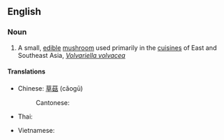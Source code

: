 ==English==
{{wikipedia|Volvariella volvacea}}

===Noun===
{{en-noun|head=[[straw]] [[mushroom]]}}

# A small, [[edible]] [[mushroom]] used primarily in the [[cuisine]]s of East and Southeast Asia, ''[[Volvariella volvacea]]''

====Translations====
{{trans-top|small edible mushroom, ''Volvariella volvacea''}}
* Chinese: [[草菇]] (cǎogū)
*: Cantonese: {{t|yue|草菇|tr=cou2 gu1|sc=Hani}}
* Thai: {{t|th|เห็ดฟาง|tr=hèt faang}}
{{trans-mid}}
* Vietnamese: {{t+|vi|nấm rơm}}
{{trans-bottom}}

{{attention|vi}}